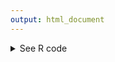 ```yaml
---
output: html_document
---
```


<details><summary>See R code</summary>

:::{.rcode}
::::{.rcode-header}
R Code: The Eras Tour Openers - Value Boxes
::::
::::{.rcode-container}

This code creates plots and value boxes for the Taylor Swift opening acts section. The data to create these visualizations were granted to us under license. We may not be able to share it.

```r
#| echo: true
#| eval: false
library(dplyr)
library(tidyr)
library(readr)
library(plotly)
library(shiny)
library(bslib)
library(bsicons)
library(glue)

openers <-
  read_rds(here::here("secret-data", "combined_artist_data.rds")) |>
  filter(artist != "Taylor Swift") |>
  mutate(date = as.Date(date)) |>
  filter(date > as.Date("2022-01-01"))
```

```r
#| echo: true
#| eval: false
ggplot2::ggplot(
  openers |>
    filter(stats.source == "shazam",
           date > as.Date(2022 - 01 - 01)),
  aes(x = as.Date(date), y = shazams_total)
) +
  geom_point() +
  geom_smooth(method = "lm",
              aes(color = time_frame)) +
  facet_wrap(~ artist, scales = "free")
```

Below, we create a single artist's set of plots.

```r
#| echo: true
#| eval: false
yt_color <- "#F9A395"
yt_text_color <- "#7C1A03"

spotify_color <- "#ADBF99"
spotify_text_color <- "#3B4F29"

shazam_color <- "#A2B8CB"
shazam_text_color <- "#213D4F"

vbs_artists <- list()

# Iterate through all the artists
for (i in 1:length(openers$artist |> unique())) {
  artist_i <- (openers$artist |> unique())[i]
  
  # Shazam
  
  p_shazam <- openers |>
    filter(stats.source == "shazam",
           date > as.Date(2022 - 01 - 01)) |>
    filter(artist == artist_i) |>
    mutate(date = as.Date(date)) |>
    rename(Date = date,
           Shazams = shazams_total,
           "Time Frame" = time_frame) |>
    ggplot(aes(x = Date,
               y = Shazams,
               text = NULL)) +
    geom_line(color = "white",
              size = 1.4) +
    geom_smooth(
      xmethod = "lm",
      aes(color = `Time Frame`),
      se = FALSE,
      size = 0.7
    ) +
    scale_color_manual(values = c(
      `after announcement` = "#823549",
      `before announcement` = "#1D2642"
    )) +
    theme(axis.text.x = element_text(colour = "white"),
          axis.title = element_text(colour = "white"))
  
  sparkline_shazam <- p_shazam |>
    ggplotly() |>
    config(displayModeBar = F) |>
    layout(
      showlegend = FALSE,
      xaxis = list(
        visible = F,
        showgrid = F,
        title = ""
      ),
      yaxis = list(
        visible = F,
        showgrid = F,
        title = ""
      ),
      hovermode = "none",
      margin = list(
        t = 0,
        r = 0,
        l = 0,
        b = 0
      ),
      font = list(color = "white"),
      paper_bgcolor = "transparent",
      plot_bgcolor = "transparent"
    ) |>
    htmlwidgets::onRender(
      "function(el) {
      var ro = new ResizeObserver(function() {
         var visible = el.offsetHeight > 200;
         Plotly.relayout(el, {'xaxis.visible': visible, hovermode: visible,});
      });
      ro.observe(el);
    }"
    )
  
  
  
  shazams_total = (
    openers |>
      filter(artist == artist_i,
             source_ids == "shazam") |>
      arrange(desc(date)) |>
      slice(1)
  )$shazams_total |>
    formatC(big.mark = ",")
  
  
  # YouTube
  
  p_yt <- openers |>
    filter(stats.source == "youtube",
           date > as.Date(2022 - 01 - 01)) |>
    filter(artist == artist_i) |>
    mutate(video_views_total_2 = video_views_total,
           date = as.Date(date)) |>
    rename(Date = date,
           YouTube = video_views_total,
           "Time Frame" = time_frame) |>
    ggplot(aes(x = Date,
               y = YouTube)) +
    geom_line(color = "white",
              size = 1.4) +
    geom_smooth(
      xmethod = "lm",
      aes(color = `Time Frame`),
      se = FALSE,
      size = 0.7
    ) +
    scale_y_continuous(trans = 'log2') +
    scale_color_manual(values = c(
      `after announcement` = "#823549",
      `before announcement` = "#1D2642"
    )) +
    theme(axis.text.x = element_text(colour = "white"),
          axis.title = element_text(colour = "white"))
  
  sparkline_yt <- p_yt |>
    ggplotly() |>
    config(displayModeBar = F) |>
    layout(
      showlegend = FALSE,
      xaxis = list(
        visible = F,
        showgrid = F,
        title = ""
      ),
      yaxis = list(
        visible = F,
        showgrid = F,
        title = ""
      ),
      hovermode = "none",
      margin = list(
        t = 0,
        r = 0,
        l = 0,
        b = 0
      ),
      font = list(color = "white"),
      paper_bgcolor = "transparent",
      plot_bgcolor = "transparent"
    ) |>
    htmlwidgets::onRender(
      "function(el) {
      var ro = new ResizeObserver(function() {
         var visible = el.offsetHeight > 200;
         Plotly.relayout(el, {'xaxis.visible': visible, hovermode: visible,});
      });
      ro.observe(el);
    }"
    )
  
  sparkline_yt$data[[1]]$hoverinfo = 'none'
  
  yt_subs = (
    openers |>
      filter(artist == artist_i,
             source_ids == "youtube") |>
      arrange(desc(date)) |>
      slice(1)
  )$subscribers_total |>
    prettyNum(big.mark = ",")
  yt_views <- (
    openers |>
      filter(artist == artist_i,
             source_ids == "youtube") |>
      arrange(desc(date)) |>
      slice(1)
  )$video_views_total |>
    prettyNum(big.mark = ",")
  
  # Spotify
  
  p_spotify <- openers |>
    filter(stats.source == "spotify",
           date > as.Date(2022 - 01 - 01)) |>
    filter(artist == artist_i) |>
    mutate(date = as.Date(date)) |>
    rename(
      Date = date,
      `Monthly Listeners` = monthly_listeners_current,
      "Time Frame" = time_frame
    ) |>
    ggplot(aes(x = Date,
               y = `Monthly Listeners`,
               text = NULL)) +
    geom_line(color = "grey90",
              size = 1.4) +
    geom_smooth(
      xmethod = "lm",
      aes(color = `Time Frame`),
      se = FALSE,
      size = 0.7
    ) +
    scale_color_manual(values = c(
      `after announcement` = "#823549",
      `before announcement` = "#1D2642"
    )) +
    theme(axis.text.x = element_text(colour = "white"),
          axis.title = element_text(colour = "white"))
  
  sparkline_spotify <- p_spotify |>
    ggplotly() |>
    config(displayModeBar = F) |>
    layout(
      showlegend = FALSE,
      xaxis = list(visible = F,
                   showgrid = F),
      yaxis = list(
        visible = F,
        showgrid = F,
        title = ""
      ),
      hovermode = "none",
      margin = list(
        t = 0,
        r = 0,
        l = 0,
        b = 0
      ),
      font = list(color = "white"),
      paper_bgcolor = "transparent",
      plot_bgcolor = "transparent"
    ) |>
    htmlwidgets::onRender(
      "function(el) {
      var ro = new ResizeObserver(function() {
         var visible = el.offsetHeight > 200;
         Plotly.relayout(el, {'xaxis.visible': visible, hovermode: visible});
      });
      ro.observe(el);
    }"
    
    )
  
  spotify_total = (
    openers |>
      filter(artist == artist_i,
             source_ids == "spotify") |>
      arrange(desc(date)) |>
      slice(1)
  )$followers_total |>
    formatC(big.mark = ",")
  
  
  # create our value boxes
  
  vbs_artists[[artist_i]] <- list(
    # value_box(
    #   title = "Artist",
    #   value = h3(glue("{artist_i}")),
    #   p(),
    #   showcase = bs_icon("music-note-beamed"),
    #   style = 'background-color: #3dadad!important;'
    # ),
    value_box(
      title = "YouTube subscribers",
      h3(glue("{yt_subs}")),
      hr(),
      h3(glue("{yt_views}")),
      p("Total Views"),
      hr(),
      p("Plot shows total channel views, Jan 2022 to Oct 2023"),
      showcase = sparkline_yt,
      full_screen = TRUE,
      style = glue(
        'background-color: {yt_color}!important;
        color: {yt_text_color}!important;'
      )
    ),
    value_box(
      title = "Shazam Total Plays",
      value = h3(glue("{shazams_total}")),
      p(),
      p("Plot shows total Shazams"),
      p("Between Jan 2022 & Oct 2023"),
      showcase = sparkline_shazam,
      full_screen = TRUE,
      style = glue(
        'background-color: {shazam_color}!important;
        color: {shazam_text_color}!important;'
      )
    ),
    value_box(
      title = "Spotify Total Followers",
      value = h3(glue("{spotify_total}")),
      p(),
      p("Plot shows monthly listeners"),
      p("Between Jan 2022 & Oct 2023"),
      showcase = sparkline_spotify,
      full_screen = TRUE,
      style = glue(
        'background-color: {spotify_color}!important;
        color: {shazam_text_color}!important;'
      )
    )
  )
}

```

```r
#| eval: false
layout_column_wrap(width = "300px",!!!vbs_artists[[artist_i]])

saveRDS(vbs_artists,
here::here("data", "vbs_artists.RDS"))
```

::::
:::

</details>